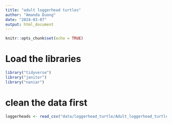 ```yaml
---
title: "adult loggerhead turtles"
author: "Amanda Duong"
date: "2024-03-07"
output: html_document
---
```


```r
knitr::opts_chunk$set(echo = TRUE)
```
# Load the libraries
```r
library("tidyverse")
library("janitor")
library("naniar")
```

# clean the data first
```r
loggerheads <- read_csv("data/loggerhead_turtle/Adult_loggerhead_turtle.csv")
```


